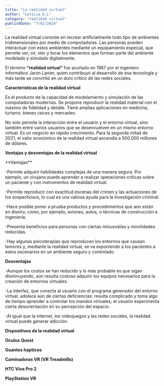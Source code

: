 ```yaml
---
title: "La realidad virtual"
author: "Leticia E.L"
category: "realidad virtual"
publishDate: "7/02/2024"
---
```


<ImageMDX
  src="/post/Realidad-Virtual/IA0_5-8-2024_223812_.jpeg"
  alt="virtual"
  width={800}
  height={400}
/>

<Parrafo>
La realidad virtual consiste en recrear artificialmente todo tipo de ambientes tridimensionales por medio de computadoras. Las personas pueden interactuar con estos ambientes mediante un equipamiento especial, que permite ver, oír, oler y tocar los elementos que forman parte del ambiente modelado y simulado digitalmente.

El término **“realidad virtual”** fue acuñado en 1987 por el ingeniero informático Jaron Lanier, quien contribuyó al desarrollo de esa tecnología y más tarde se convirtió en un duro crítico de las redes sociales.

</Parrafo>

<SubSeccion> **Características de la realidad virtual** </SubSeccion>

Es el producto de la capacidad de modelamiento y simulación de las computadoras modernas.
Se propone reproducir la realidad material con el máximo de fidelidad y detalle.
Tiene amplias aplicaciones en medicina, turismo, bienes raíces y mercadeo.

No solo permite la interacción entre el usuario y el entorno virtual, sino también entre varios usuarios que se desenvuelven en un mismo entorno virtual.
Es un negocio en rápido crecimiento. Para la segunda mitad de 2021, el valor económico de la realidad virtual ascendía a 500.000 millones de dólares.

<SubSeccion> **Ventajas y desventajas de la realidad virtual** </SubSeccion>

<Parrafo>
**Ventajas**

-Permite adquirir habilidades complejas de una manera segura. Por ejemplo, un cirujano puede aprender a realizar operaciones críticas sobre un paciente y con instrumentos de realidad virtual.

-Permite reproducir con exactitud escenas del crimen y las actuaciones de los sospechosos, lo cual es una valiosa ayuda para la investigación criminal.

-Hace posible poner a prueba productos y procedimientos que aún están en diseño, como, por ejemplo, aviones, autos, o técnicas de construcción e ingeniería.

-Presenta beneficios para personas con ciertas minusvalías y movilidades reducidas.

-Hay algunas psicoterapias que reproducen los entornos que causan temores y, mediante la realidad virtual, se va exponiendo a los pacientes a estos escenarios en un ambiente seguro y controlado.

**Desventajas**

-Aunque los costos se han reducido y lo más probable es que sigan disminuyendo, aún resulta costoso adquirir los equipos necesarios para la creación de entornos virtuales.

-La interfaz, que conecta al usuario con el programa generador del entorno virtual, adolece aún de ciertas deficiencias: resulta complicado y toma algo de tiempo aprender a controlar los mandos virtuales; el usuario experimenta cierta desorientación en su percepción del espacio.

-Al igual que la internet, los videojuegos y las redes sociales, la realidad virtual puede generar adicción.

</Parrafo>

<SubSeccion> **Dispositivos de la realidad virtual** </SubSeccion>

<SubSeccion>**Oculus Quest**</SubSeccion>

<ImageMDX
  src="/post/Realidad-Virtual/IA_1_5-8-2024_224456_.jpeg"
  alt="virtual"
  width={800}
  height={400}
/>

<SubSeccion>**Guantes hapticos**</SubSeccion>

<ImageMDX
  src="/post/Realidad-Virtual/IA_2_5-8-2024_224948_.jpeg"
  alt="virtual"
  width={800}
  height={400}
/>

<SubSeccion>**Caminadoras VR (VR Treadmills)**</SubSeccion>

<ImageMDX
  src="/post/Realidad-Virtual/IA_3_5-8-2024_225132_www.jpeg"
  alt="virtual"
  width={800}
  height={400}
/>

<SubSeccion> **HTC Vive Pro 2**</SubSeccion>

<ImageMDX
  src="/post/Realidad-Virtual/IA_4_5-8-2024_225351_.jpeg"
  alt="virtual"
  width={800}
  height={400}
/>

<SubSeccion>**PlayStation VR**</SubSeccion>

<ImageMDX
  src="/post/Realidad-Virtual/IA_5_5-8-2024_22556_.jpeg"
  alt="virtual"
  width={800}
  height={400}
/>
